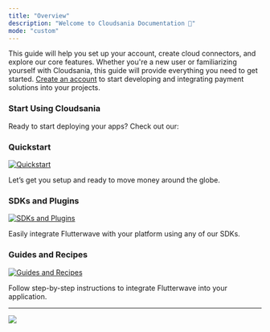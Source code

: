 ```yaml
---
title: "Overview"
description: "Welcome to Cloudsania Documentation 🚀"
mode: "custom"
---
```


This guide will help you set up your account, create cloud connectors, and explore our core features. Whether you're a new user or familiarizing yourself with Cloudsania, this guide will provide everything you need to get started. [Create an account](https://onboarding.flutterwave.com/signup/steps/645ccc96f618c2250a85af46) to start developing and integrating payment solutions into your projects.

### Start Using Cloudsania

Ready to start deploying your apps? Check out our:

### Quickstart

[![Quickstart](https://files.readme.io/5a6699f5307bb3e5d82604c5e79590e352c8694c97bfdd2bc35dd71ca9cfc892-quickstart.svg)](https://developer.flutterwave.com/v3.0/docs/quickstart)

Let’s get you setup and ready to move money around the globe.

### SDKs and Plugins

[![SDKs and Plugins](https://files.readme.io/d4b2e69d38a9900a72a9ba121009c82562b6dcba974a8059e23f43a871c160f6-guides_recipes.svg)](https://developer.flutterwave.com/v3.0/docs/directory)

Easily integrate Flutterwave with your platform using any of our SDKs.

### Guides and Recipes

[![Guides and Recipes](https://files.readme.io/47633d013e5e42b1822a3c47cb777aaed9fcf9e3a07bea04d054d28df1c8957a-sdks-plugins.svg)](https://developer.flutterwave.com/v3.0/recipes)

Follow step-by-step instructions to integrate Flutterwave into your application.

***

[
](https://developer.flutterwave.com/docs/quickstart)

![](https://docs.cloudsania.com/~gitbook/image?url=https%3A%2F%2F1443322201-files.gitbook.io%2F%7E%2Ffiles%2Fv0%2Fb%2Fgitbook-x-prod.appspot.com%2Fo%2Fspaces%252F9D0JTnpRisktkAiaEL7H%252Fuploads%252FG74Q6w3QWTcntIgiCRkN%252FScreenshot%25202024-10-02%2520at%252019.51.21.png%3Falt%3Dmedia%26token%3Df9cfa18c-89f5-4675-ba99-3458354dfe0b\&width=768\&dpr=4\&quality=100\&sign=9414ac84\&sv=2)

<CardGroup cols="2">
  <Card title="Introduction" icon="book" color="#653FD4" href="/introduction" />

  <Card title="Getting Started" icon="rocket" color="#653FD4" href="/gettingStarted" />
</CardGroup>